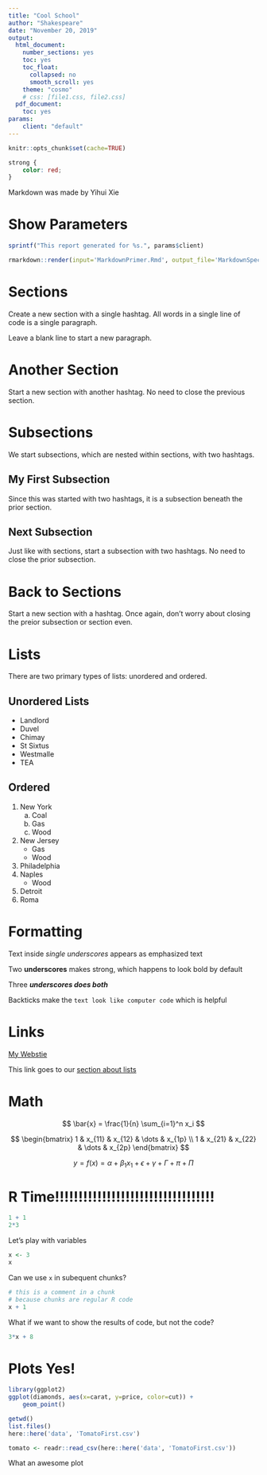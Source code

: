```yaml
---
title: "Cool School"
author: "Shakespeare"
date: "November 20, 2019"
output:
  html_document:
    number_sections: yes
    toc: yes
    toc_float:
      collapsed: no
      smooth_scroll: yes
    theme: "cosmo"
    # css: [file1.css, file2.css]
  pdf_document:
    toc: yes
params:
    client: "default"
---
```


```r
knitr::opts_chunk$set(cache=TRUE)
```

```css
strong {
    color: red;
}
```

Markdown was made by Yihui Xie


# Show Parameters

```r
sprintf("This report generated for %s.", params$client)
```

```r
rmarkdown::render(input='MarkdownPrimer.Rmd', output_file='MarkdownSpecial.html', params=list(client='NYR'))
```


# Sections

Create a new section with a single hashtag. All words in a single line of code is a single paragraph.

Leave a blank line to start a new paragraph.

# Another Section {-}

Start a new section with another hashtag. No need to close the previous section.

# Subsections {.tabset}

We start subsections, which are nested within sections, with two hashtags.

## My First Subsection

Since this was started with two hashtags, it is a subsection beneath the prior section.

## Next Subsection

Just like with sections, start a subsection with two hashtags. No need to close the prior subsection.

# Back to Sections

Start a new section with a hashtag. Once again, don't worry about closing the preior subsection or section even.

# Lists {#list-info}

There are two primary types of lists: unordered and ordered.

## Unordered Lists

- Landlord
- Duvel
- Chimay
- St Sixtus
- Westmalle
- TEA

## Ordered

1. New York
    a. Coal
    a. Gas
    a. Wood
1. New Jersey
    - Gas
    - Wood
1. Philadelphia
1. Naples
    - Wood
1. Detroit
1. Roma

# Formatting

Text inside _single underscores_ appears as emphasized text

Two __underscores__ makes strong, which happens to look bold by default

Three ___underscores does both___

Backticks make the `text look like computer code` which is helpful

# Links

[My Webstie](https://www.jaredlander.com)

This link goes to our [section about lists](#list-info)

# Math

$$
\bar{x} = \frac{1}{n} \sum_{i=1}^n x_i
$$


$$
\begin{bmatrix}
1 & x_{11} & x_{12} & \dots & x_{1p} \\
1 & x_{21} & x_{22} & \dots & x_{2p}
\end{bmatrix}
$$

$$
y = f(x) = \alpha + \beta_1x_1 + \epsilon + \gamma + \Gamma + \pi + \Pi
$$

# R Time!!!!!!!!!!!!!!!!!!!!!!!!!!!!!!!!!!

```r
1 + 1
2*3
```

Let's play with variables

```r
x <- 3
x
```

Can we use `x` in subequent chunks?

```r
# this is a comment in a chunk
# because chunks are regular R code
x + 1
```

<!-- And this is a comment in markdown -->

What if we want to show the results of code, but not the code?

```r
3*x + 8
```

# Plots Yes!

```r
library(ggplot2)
ggplot(diamonds, aes(x=carat, y=price, color=cut)) + 
    geom_point()
```

```r
getwd()
list.files()
here::here('data', 'TomatoFirst.csv')
```


```r
tomato <- readr::read_csv(here::here('data', 'TomatoFirst.csv'))
```


What an awesome plot

